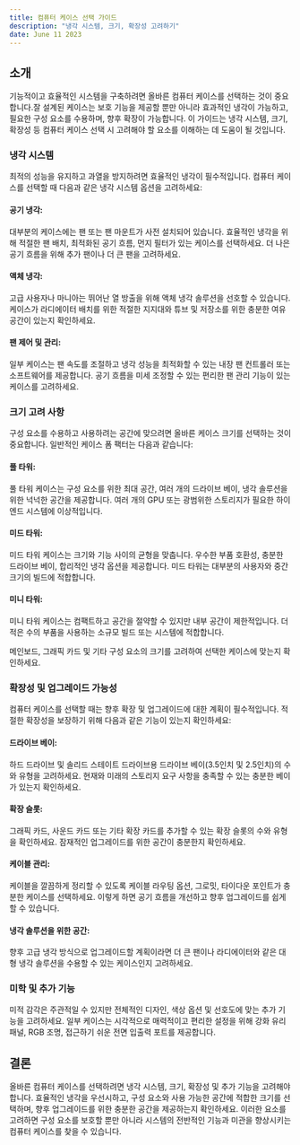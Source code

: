 ```yaml
---
title: 컴퓨터 케이스 선택 가이드
description: "냉각 시스템, 크기, 확장성 고려하기"
date: June 11 2023
---
```


## 소개 
기능적이고 효율적인 시스템을 구축하려면 올바른 컴퓨터 케이스를 선택하는 것이 중요합니다.잘 설계된 케이스는 보호 기능을 제공할 뿐만 아니라 효과적인 냉각이 가능하고, 필요한 구성 요소를 수용하며, 향후 확장이 가능합니다. 이 가이드는 냉각 시스템, 크기, 확장성 등 컴퓨터 케이스 선택 시 고려해야 할 요소를 이해하는 데 도움이 될 것입니다.

### 냉각 시스템
최적의 성능을 유지하고 과열을 방지하려면 효율적인 냉각이 필수적입니다. 컴퓨터 케이스를 선택할 때 다음과 같은 냉각 시스템 옵션을 고려하세요:

#### 공기 냉각: 
대부분의 케이스에는 팬 또는 팬 마운트가 사전 설치되어 있습니다. 효율적인 냉각을 위해 적절한 팬 배치, 최적화된 공기 흐름, 먼지 필터가 있는 케이스를 선택하세요. 더 나은 공기 흐름을 위해 추가 팬이나 더 큰 팬을 고려하세요.

#### 액체 냉각: 
고급 사용자나 마니아는 뛰어난 열 방출을 위해 액체 냉각 솔루션을 선호할 수 있습니다. 케이스가 라디에이터 배치를 위한 적절한 지지대와 튜브 및 저장소를 위한 충분한 여유 공간이 있는지 확인하세요.

#### 팬 제어 및 관리: 
일부 케이스는 팬 속도를 조절하고 냉각 성능을 최적화할 수 있는 내장 팬 컨트롤러 또는 소프트웨어를 제공합니다. 공기 흐름을 미세 조정할 수 있는 편리한 팬 관리 기능이 있는 케이스를 고려하세요.

### 크기 고려 사항
구성 요소를 수용하고 사용하려는 공간에 맞으려면 올바른 케이스 크기를 선택하는 것이 중요합니다. 일반적인 케이스 폼 팩터는 다음과 같습니다:

#### 풀 타워: 
풀 타워 케이스는 구성 요소를 위한 최대 공간, 여러 개의 드라이브 베이, 냉각 솔루션을 위한 넉넉한 공간을 제공합니다. 여러 개의 GPU 또는 광범위한 스토리지가 필요한 하이엔드 시스템에 이상적입니다.

#### 미드 타워: 
미드 타워 케이스는 크기와 기능 사이의 균형을 맞춥니다. 우수한 부품 호환성, 충분한 드라이브 베이, 합리적인 냉각 옵션을 제공합니다. 미드 타워는 대부분의 사용자와 중간 크기의 빌드에 적합합니다.

#### 미니 타워: 
미니 타워 케이스는 컴팩트하고 공간을 절약할 수 있지만 내부 공간이 제한적입니다. 더 적은 수의 부품을 사용하는 소규모 빌드 또는 시스템에 적합합니다.

메인보드, 그래픽 카드 및 기타 구성 요소의 크기를 고려하여 선택한 케이스에 맞는지 확인하세요.

### 확장성 및 업그레이드 가능성
컴퓨터 케이스를 선택할 때는 향후 확장 및 업그레이드에 대한 계획이 필수적입니다. 적절한 확장성을 보장하기 위해 다음과 같은 기능이 있는지 확인하세요:

#### 드라이브 베이: 
하드 드라이브 및 솔리드 스테이트 드라이브용 드라이브 베이(3.5인치 및 2.5인치)의 수와 유형을 고려하세요. 현재와 미래의 스토리지 요구 사항을 충족할 수 있는 충분한 베이가 있는지 확인하세요.

#### 확장 슬롯: 
그래픽 카드, 사운드 카드 또는 기타 확장 카드를 추가할 수 있는 확장 슬롯의 수와 유형을 확인하세요. 잠재적인 업그레이드를 위한 공간이 충분한지 확인하세요.

#### 케이블 관리: 
케이블을 깔끔하게 정리할 수 있도록 케이블 라우팅 옵션, 그로밋, 타이다운 포인트가 충분한 케이스를 선택하세요. 이렇게 하면 공기 흐름을 개선하고 향후 업그레이드를 쉽게 할 수 있습니다.

#### 냉각 솔루션을 위한 공간: 
향후 고급 냉각 방식으로 업그레이드할 계획이라면 더 큰 팬이나 라디에이터와 같은 대형 냉각 솔루션을 수용할 수 있는 케이스인지 고려하세요.

### 미학 및 추가 기능
미적 감각은 주관적일 수 있지만 전체적인 디자인, 색상 옵션 및 선호도에 맞는 추가 기능을 고려하세요. 일부 케이스는 시각적으로 매력적이고 편리한 설정을 위해 강화 유리 패널, RGB 조명, 접근하기 쉬운 전면 입출력 포트를 제공합니다.

## 결론
올바른 컴퓨터 케이스를 선택하려면 냉각 시스템, 크기, 확장성 및 추가 기능을 고려해야 합니다. 효율적인 냉각을 우선시하고, 구성 요소와 사용 가능한 공간에 적합한 크기를 선택하며, 향후 업그레이드를 위한 충분한 공간을 제공하는지 확인하세요. 이러한 요소를 고려하면 구성 요소를 보호할 뿐만 아니라 시스템의 전반적인 기능과 미관을 향상시키는 컴퓨터 케이스를 찾을 수 있습니다.
